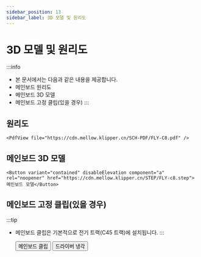 ```yaml
---
sidebar_position: 13
sidebar_label: 3D 모델 및 원리도
---
```


# 3D 모델 및 원리도


:::info
* 본 문서에서는 다음과 같은 내용을 제공합니다.
* 메인보드 원리도
* 메인보드 3D 모델
* 메인보드 고정 클립(있을 경우)
:::

## 원리도

    <PdfView file="https://cdn.mellow.klipper.cn/SCH-PDF/FLY-C8.pdf" />


## 메인보드 3D 모델

    <Button variant="contained" disableElevation component="a" rel="noopener" href="https://cdn.mellow.klipper.cn/STEP/FLY-c8.step">메인보드 모델</Button>


## 메인보드 고정 클립(있을 경우)

:::tip
* 메인보드 클립은 기본적으로 전기 트랙(C45 트랙)에 설치됩니다.
:::

    <Button variant="contained" disableElevation component="a" rel="noopener" href="https://www.printables.com/model/574200-fly-c8-motherboard-bracket">메인보드 클립</Button>
    <Button variant="contained" disableElevation component="a" rel="noopener" href="https://www.printables.com/model/572887-fly-c8-stepper-driver-fan-duct-5015-qu-dong-san-re">드라이버 냉각</Button>   
